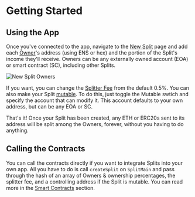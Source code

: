 
# Getting Started

## Using the App

Once you've connected to the app, navigate to the [New Split](https://app.0xsplits.xyz/split/) page and add each [Owner](/core-concepts#owner)'s address (using ENS or hex) and the portion of the Split's income they'll receive.
Owners can be any externally owned account (EOA) or smart contract (SC), including other Splits.

<Bleed full>![New Split Owners](/new-split-owners.png)</Bleed>

If you want, you can change the [Splitter Fee](/core-concepts#splitter-fee) from the default 0.5%.
You can also make your Split [mutable](/core-concepts#mutable-split).
To do this, just toggle the Mutable swtich and specify the account that can modify it.
This account defaults to your own address, but can be any EOA or SC.

That's it!
Once your Split has been created, any ETH or ERC20s sent to its address will be split among the Owners, forever, without you having to do anything.

## Calling the Contracts

You can call the contracts directly if you want to integrate Splits into your own app.
All you have to do is call `createSplit` on `SplitMain` and pass through the hash of an array of Owners & ownership percentages, the splitter fee, and a controlling address if the Split is mutable.
You can read more in the [Smart Contracts](/smart-contracts) section.
